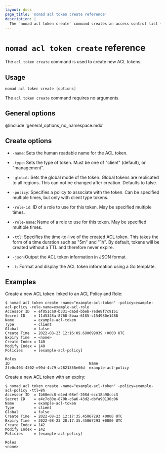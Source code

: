 ```yaml
---
layout: docs
page_title: 'nomad acl token create reference'
description: |
  The `nomad acl token create` command creates an access control list (ACL) token. Set name, client or management type, policy, role, time to live (TTL), and whether the policy should be global.
---
```


# `nomad acl token create` reference

The `acl token create` command is used to create new ACL tokens.

## Usage

```plaintext
nomad acl token create [options]
```

The `acl token create` command requires no arguments.

## General options

@include 'general_options_no_namespace.mdx'

## Create options

- `-name`: Sets the human readable name for the ACL token.

- `-type`: Sets the type of token. Must be one of "client" (default), or
  "management".

- `-global`: Sets the global mode of the token. Global tokens are replicated
  to all regions. This can not be changed after creation. Defaults to false.

- `-policy`: Specifies a policy to associate with the token. Can be specified
  multiple times, but only with client type tokens.

- `-role-id`: ID of a role to use for this token. May be specified multiple
  times.

- `-role-name`: Name of a role to use for this token. May be specified multiple
  times.

- `-ttl`: Specifies the time-to-live of the created ACL token. This takes the
  form of a time duration such as "5m" and "1h". By default, tokens will be
  created without a TTL and therefore never expire.

- `-json`:Output the ACL token information in JSON format.

- `-t`: Format and display the ACL token information using a Go template.

## Examples

Create a new ACL token linked to an ACL Policy and Role:

```shell-session
$ nomad acl token create -name="example-acl-token" -policy=example-acl-policy -role-name=example-acl-role
Accessor ID  = ef851ca0-b331-da5d-bbeb-7ede8f7c9151
Secret ID    = 11d5348a-8768-5baa-6185-c154980e1488
Name         = example-acl-token
Type         = client
Global       = false
Create Time  = 2022-08-23 12:16:09.680699039 +0000 UTC
Expiry Time  = <none>
Create Index = 140
Modify Index = 140
Policies     = [example-acl-policy]

Roles
ID                                    Name
2fe0c403-4502-e99d-4c79-a2821355e66d  example-acl-policy
```

Create a new ACL token with an expiry:

```shell-session
$ nomad acl token create -name="example-acl-token" -policy=example-acl-policy -ttl=8h
Accessor ID  = 1b60edc8-e4ed-08ef-208d-ecc18a90ccc3
Secret ID    = e4c7c80e-870b-c6a6-43d2-dbfa90130c06
Name         = example-acl-token
Type         = client
Global       = false
Create Time  = 2022-08-23 12:17:35.45067293 +0000 UTC
Expiry Time  = 2022-08-23 20:17:35.45067293 +0000 UTC
Create Index = 142
Modify Index = 142
Policies     = [example-acl-policy]

Roles
<none>
```

